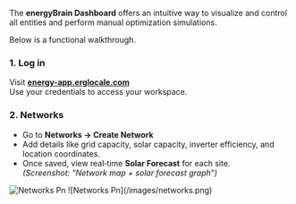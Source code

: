 The **energyBrain Dashboard** offers an intuitive way to visualize and control all entities and perform manual optimization simulations.

Below is a functional walkthrough.

### 1. Log in

Visit [**energy-app.erglocale.com**](http://energy-app.erglocale.com)\
Use your credentials to access your workspace.

### 2. Networks

- Go to **Networks → Create Network**
- Add details like grid capacity, solar capacity, inverter efficiency, and location coordinates.
- Once saved, view real‑time **Solar Forecast** for each site.\
  _(Screenshot: “Network map + solar forecast graph”)_

<Frame>
  <img
    src="/images/networks.png"
    alt="Networks Pn"
    title="Networks Pn"
    className="mx-auto"
    style={{ width:"80%" }}
  />
</Frame>

<Card color="#f29898" horizontal>
  ![Networks Pn](/images/networks.png)
</Card>